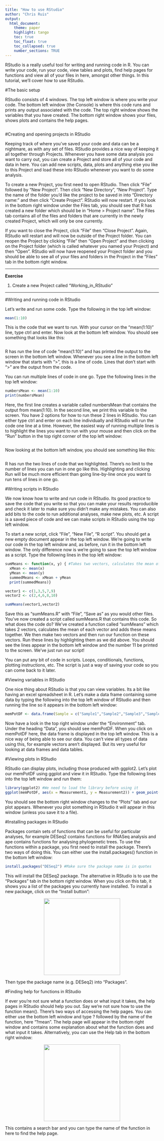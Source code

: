 ```yaml
---
title: "How to use RStudio"
author: "Chris Ruis"
output: 
  html_document:
    theme: paper
    highlight: tango
    toc: true
    toc_float: true
    toc_collapsed: true
    number_sections: TRUE
---
```


RStudio is a really useful tool for writing and running code in R. You can write your code, run your code, view tables and plots, find help pages for functions and view all of your files in here, amongst other things. In this tutorial, we'll cover how to use RStudio.

#The basic setup

RStudio consists of 4 windows. The top left window is where you write your code. The bottom left window (the Console) is where this code runs and prints any output associated with the code. The top right window shows the variables that you have created. The bottom right window shows your files, shows plots and contains the help pages.

<center>

![\n](images/How_to_use_RStudio/RStudio.console.png)

</center>

#Creating and opening projects in RStudio

Keeping track of where you've saved your code and data can be a nightmare, as with any set of files. RStudio provides a nice way of keeping it all together through Projects. Whenever you have some data analysis you want to carry out, you can create a Project and store all of your code and data in here. You can add new scripts, data, plots and anything else you like to this Project and load these into RStudio whenever you want to do some analysis.

To create a new Project, you first need to open RStudio. Then click "File" followed by "New Project". Then click "New Directory", "New Project". Type the name of the folder you'd like the project to be saved in into "Directory name:" and then click "Create Project". RStudio will now restart. If you look in the bottom right window under the Files tab, you should see that R has created a new folder which should be in "Home > Project name". The Files tab contains all of the files and folders that are currently in the newly created Project, which will only be one currently.

If you want to close the Project, click "File" then "Close Project". Again, RStudio will restart and will now be outside of the Project folder. You can reopen the Project by clicking "File" then "Open Project" and then clicking on the Project folder (which is called whatever you named your Project) and then "Open". RStudio will now have reopened your Project folder and you should be able to see all of your files and folders in the Project in the "Files" tab in the bottom right window.

---

**Exercise**

1) Create a new Project called "Working_in_RStudio"

---

#Writing and running code in RStudio

Let's write and run some code. Type the following in the top left window:

```r
mean(1:10)
```

This is the code that we want to run. With your cursor on the "mean(1:10)" line, type ctrl and enter. Now look at the bottom left window. You should see something that looks like this:

<center>

![\n](images/How_to_use_RStudio/running.code.png)

</center>

R has run the line of code "mean(1:10)" and has printed the output to the screen in the bottom left window. Whenever you see a line in the bottom left window that starts with ">", this is a line of code. Lines that don't start with ">" are the output from the code.

You can run multiple lines of code in one go. Type the following lines in the top left window:
```r
numbersMean <- mean(1:10)
print(numbersMean)
```
Here, the first line creates a variable called numbersMean that contains the output from mean(1:10). In the second line, we print this variable to the screen. You have 2 options for how to run these 2 lines in RStudio. You can either type ctrl and enter on each line individually and RStudio will run the code one line at a time. However, the easiest way of running multiple lines is to highlight the lines you want to run with your mouse and then click on the "Run" button in the top right corner of the top left window:

<center>

![\n](images/How_to_use_RStudio/multiple.lines.of.code.png)

</center>

Now looking at the bottom left window, you should see something like this:

<center>

![\n](images/How_to_use_RStudio/multiple.lines.of.code.output.png)

</center>

R has run the two lines of code that we highlighted. There's no limit to the number of lines you can run in one go like this. Highlighting and clicking Run will be much more efficient than going line-by-line once you want to run tens of lines in one go.

#Writing scripts in RStudio

We now know how to write and run code in RStudio. Its good practice to save the code that you write so that you can make your results reproducible and check it later to make sure you didn't make any mistakes. You can also add bits to the code to run additional analyses, make new plots, etc. A script is a saved piece of code and we can make scripts in RStudio using the top left window.

To start a new script, click "File", "New File", "R script". You should get a new empty document appear in the top left window. We're going to write our code in the top left window and, as before, run it in the bottom left window. The only difference now is we're going to save the top left window as a script. Type the following lines in the top left window:
```r
sumMeans <- function(x, y) { #Takes two vectors, calculates the mean of each vector and adds the means together
  xMean <- mean(x)
  yMean <- mean(y)
  summedMeans <- xMean + yMean
  print(summedMeans)}

vector1 <- c(1,3,5,7,9)
vector2 <- c(2,4,6,8,10)

sumMeans(vector1,vector2)
```

Save this as "sumMeans.R" with "File", "Save as" as you would other files. You've now created a script called sumMeans.R that contains this code. So what does the code do? We've created a function called "sumMeans" which takes 2 vectors, calculates the mean of each vector and adds these means together. We then make two vectors and then run our function on these vectors. Run these lines by highlighting them as we did above. You should see the lines appear in the bottom left window and the number 11 be printed to the screen. We've just run our script!

You can put any bit of code in scripts. Loops, conditionals, functions, plotting instructions, etc. The script is just a way of saving your code so you can come back to it later.

#Viewing variables in RStudio

One nice thing about RStudio is that you can view variables. Its a bit like having an excel spreadsheet in R. Let's make a data frame containing some data by typing the following into the top left window of RStudio and then running the line so it appears in the bottom left window:
```r
memPotDF <- data.frame(Sample = c("Sample1","Sample2","Sample3","Sample4","Sample5"), Measurement1 = c(1.2,1.4,2.5,2.7,1.6), Measurement2 = c(1.4,1.5,2.2,2.8,1.5))
```

Now have a look in the top right window under the "Environment" tab. Under the heading "Data", you should see memPotDF. When you click on memPotDF here, the data frame is displayed in the top left window. This is a nice way of being able to see our data. You can't view all types of data using this, for example vectors aren't displayed. But its very useful for looking at data frames and data tables.

#Viewing plots in RStudio

RStudio can display plots, including those produced with ggplot2. Let's plot our memPotDF using ggplot and view it in RStudio. Type the following lines into the top left window and run them:

```r
library(ggplot2) #We need to load the library before using it
ggplot(memPotDF, aes(x = Measurement1, y = Measurement2)) + geom_point()
```

You should see the bottom right window changes to the "Plots" tab and our plot appears. Whenever you plot something in RStudio it will appear in this window (unless you save it to a file).

#Installing packages in RStudio

Packages contain sets of functions that can be useful for particular analyses, for example DESeq2 contains functions for RNASeq analysis and ape contains functions for analysing phylogenetic trees. To use the functions within a package, you first need to install the package. There's two ways of doing this. You can either use the install.packages() function in the bottom left window:
```r
install.packages("DESeq2") #Make sure the package name is in quotes
```

This will install the DESeq2 package. The alternative in RStudio is to use the "Packages" tab in the bottom right window. When you click on this tab, it shows you a list of the packages you currently have installed. To install a new package, click on the "Install button":

<center>

![\n](images/How_to_use_RStudio/installing.packages.png){width=250px}

</center>

Then type the package name (e.g. DESeq2) into "Packages".

#Finding help for functions in RStudio

If ever you're not sure what a function does or what input it takes, the help pages in RStudio should help you out. Say we're not sure how to use the function mean(). There's two ways of accessing the help pages. You can either use the bottom left window and type ? followed by the name of the function, here "?mean". The help page will appear in the bottom right window and contains some explanation about what the function does and what input it takes. Alternatively, you can use the Help tab in the bottom right window:

<center>

![\n](images/How_to_use_RStudio/help.tab.png){width=250px}

</center>

This contains a search bar and you can type the name of the function in here to find the help page.